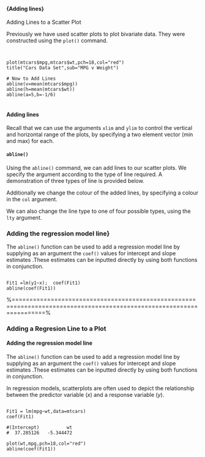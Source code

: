 
#### {Adding lines}

Adding Lines to a Scatter Plot

Previously we have used scatter plots to plot bivariate data. They were constructed using the ``plot()`` command.  

<pre>
<code>

plot(mtcars$mpg,mtcars$wt,pch=18,col="red")
title("Cars Data Set",sub="MPG v Weight")

# Now to Add Lines
abline(v=mean(mtcars$mpg))
abline(h=mean(mtcars$wt))
abline(a=5,b=-1/6)
</code>
</pre>

#### Adding lines

Recall that we can use the arguments ``xlim`` and ``ylim`` to control the vertical and horizontal range of the plots, by specifying a two element vector (min and max) for each.


#### ``abline()``

Using the ``abline()`` command, we can add lines to our scatter plots. We specify the argument according to the type of line required. 
A demonstration of three types of line is provided below.

Additionally we change the colour of the added lines, by specifying a colour in the ``col`` argument. 

We can also change the line type to one of four possible types, using the ``lty`` argument.



### Adding the regression model line}

The ``abline()`` function can be used to add a regression model line  by supplying as an argument the ``coef()`` values for intercept and slope estimates .These estimates can be inputted directly by using both functions in conjunction.

\large <pre><code>
Fit1 =lm(y1~x);  coef(Fit1)
abline(coef(Fit1))
</code></pre>\large


%=====================================================================================================================%

### Adding a Regresion Line to a Plot

#### Adding the regression model line

The ``abline()`` function can be used to add a regression model line  by supplying as an argument the ``coef()`` values for intercept and slope estimates .These estimates can be inputted directly by using both functions in conjunction.


In regression models, scatterplots are often used to depict the relationship between the predictor variable ($x$) and a response variable ($y$).


<pre>
<code>
Fit1 = lm(mpg~wt,data=mtcars)
coef(Fit1)

#(Intercept)          wt 
#  37.285126   -5.344472 

plot(wt,mpg,pch=18,col="red")
abline(coef(Fit1))
</code>
</pre>










